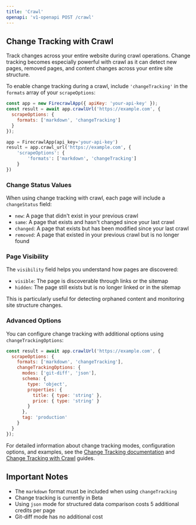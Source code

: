 ```yaml
---
title: 'Crawl'
openapi: 'v1-openapi POST /crawl'
---
```


## Change Tracking with Crawl

Track changes across your entire website during crawl operations. Change tracking becomes especially powerful with crawl as it can detect new pages, removed pages, and content changes across your entire site structure.

To enable change tracking during a crawl, include `'changeTracking'` in the `formats` array of your `scrapeOptions`:

```javascript
const app = new FirecrawlApp({ apiKey: 'your-api-key' });
const result = await app.crawlUrl('https://example.com', {
  scrapeOptions: {
    formats: ['markdown', 'changeTracking']
  }
});
```

```python
app = FirecrawlApp(api_key='your-api-key')
result = app.crawl_url('https://example.com', {
    'scrapeOptions': {
        'formats': ['markdown', 'changeTracking']
    }
})
```

### Change Status Values

When using change tracking with crawl, each page will include a `changeStatus` field:

- `new`: A page that didn't exist in your previous crawl
- `same`: A page that exists and hasn't changed since your last crawl  
- `changed`: A page that exists but has been modified since your last crawl
- `removed`: A page that existed in your previous crawl but is no longer found

### Page Visibility

The `visibility` field helps you understand how pages are discovered:

- `visible`: The page is discoverable through links or the sitemap
- `hidden`: The page still exists but is no longer linked or in the sitemap

This is particularly useful for detecting orphaned content and monitoring site structure changes.

### Advanced Options

You can configure change tracking with additional options using `changeTrackingOptions`:

```javascript
const result = await app.crawlUrl('https://example.com', {
  scrapeOptions: {
    formats: ['markdown', 'changeTracking'],
    changeTrackingOptions: {
      modes: ['git-diff', 'json'],
      schema: { 
        type: 'object', 
        properties: { 
          title: { type: 'string' },
          price: { type: 'string' }
        } 
      },
      tag: 'production'
    }
  }
});
```

For detailed information about change tracking modes, configuration options, and examples, see the [Change Tracking documentation](/features/change-tracking) and [Change Tracking with Crawl](/features/change-tracking-crawl) guides.

## Important Notes

- The `markdown` format must be included when using `changeTracking`
- Change tracking is currently in Beta
- Using `json` mode for structured data comparison costs 5 additional credits per page
- Git-diff mode has no additional cost
